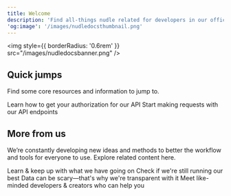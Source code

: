 ```yaml
---
title: Welcome
description: 'Find all-things nudle related for developers in our official docs.'
'og:image': '/images/nudledocsthumbnail.png'
---
```


<img
  style={{ borderRadius: '0.6rem' }}
  src="/images/nudledocsbanner.png"
/>


## Quick jumps

Find some core resources and information to jump to.

<CardGroup cols={2}>
  <Card
    title="Authorization"
    icon="id-badge"
    href="authorization"
  >
    Learn how to get your authorization for our API
  </Card>
  <Card
    title="Endpoints"
    icon="plug"
    href="api-reference/introduction"
  >
    Start making requests with our API endpoints
  </Card>
</CardGroup>

## More from us

We’re constantly developing new ideas and methods to better the workflow and tools for everyone to use. Explore related content here.

<CardGroup cols={2}>
  <Card
    title="Blog"
    icon="newspaper"
    href="https://nudlelabs.com/blog"
  >
    Learn & keep up with what we have going on
  </Card>
  <Card
    title="Status"
    icon="server"
    href="https://status.nudlelabs.com/"
  >
    Check if we're still running our best
  </Card>
  <Card
    title="Data usage"
    icon="file-shield"
    href="https://nudlelabs.com/tos"
  >
    Data can be scary—that's why we're transparent with it
  </Card>
  <Card
    title="Community"
    icon="hand-peace"
    href="https://discord.gg/nSXBTtpDSJ"
  >
    Meet like-minded developers & creators who can help you
  </Card>
</CardGroup>
